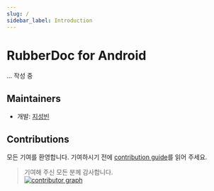 ```yaml
---
slug: /
sidebar_label: Introduction
---
```

# RubberDoc for Android

... 작성 중

## Maintainers

- 개발: [지성빈](https://resume.sungb.in)

## Contributions

모든 기여를 환영합니다. 기여하시기 전에 [contribution guide](contributing.mdx)를 읽어 주세요.

> 기여해 주신 모든 분께 감사합니다.<br/><a href="https://github.com/duckie-team/rubberdoc-android/graphs/contributors"><img
  src="https://contrib.rocks/image?repo=duckie-team/rubberdoc-android" alt="contributor graph"/></a>
